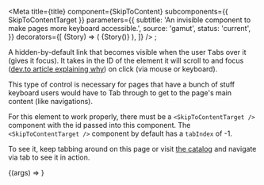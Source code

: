 

<Meta
  title={title}
  component={SkipToContent}
  subcomponents={{ SkipToContentTarget }}
  parameters={{
    subtitle: 'An invisible component to make pages more keyboard accessible.',
    source: 'gamut',
    status: 'current',
  }}
  decorators={[
    (Story) => (
      <Box position="relative" minHeight="200px">
        {Story()}
      </Box>
    ),
  ]}
/>
;

A hidden-by-default link that becomes visible when the user <kbd>Tab</kbd>s over it (gives it focus).
It takes in the ID of the element it will scroll to and focus ([dev.to article explaining why](https://dev.to/robdodson/managing-focus-64l)) on click (via mouse or keyboard).

This type of control is necessary for pages that have a bunch of stuff keyboard users would have to Tab through to get
to the page's main content (like navigations).

For this element to work properly, there must be a `<SkipToContentTarget />` component with the id passed into this component. The `<SkipToContentTarget />` component by default has a `tabIndex` of -1.

To see it, keep tabbing around on this page or visit [the catalog](https://www.codecademy.com/catalog/language/javascript) and navigate via tab to see it in action.

<Canvas>
  <Story name="SkipToContent">
    {(args) => <SkipToContent contentId="example" />}
  </Story>
</Canvas>

<PropsTable story="SkipToContent" />
